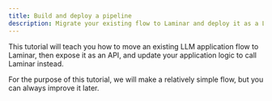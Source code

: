 ```yaml
---
title: Build and deploy a pipeline
description: Migrate your existing flow to Laminar and deploy it as a Laminar endpoint
---
```


This tutorial will teach you how to move an existing LLM application flow to Laminar, then expose it as an API,
and update your application logic to call Laminar instead.

For the purpose of this tutorial, we will make a relatively simple flow, but you can always improve it later.
